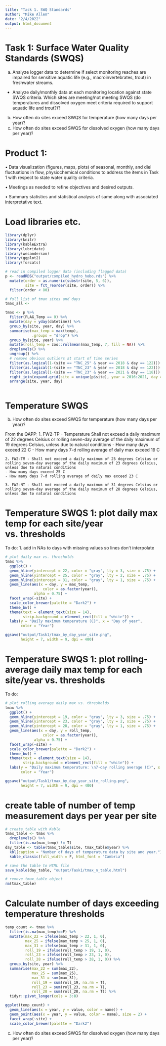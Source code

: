 ```yaml
---
title: "Task 1. SWQ Standards"
author: "Mike Allen"
date: "2/4/2022"
output: html_document
---
```

# Task 1: Surface Water Quality Standards (SWQS)
a. Analyze logger data to determine if select monitoring reaches are impaired for sensitive aquatic life (e.g., macroinvertebrates, trout) in freshwater streams. 
- Analyze daily/monthly data at each monitoring location against state SWQS criteria. Which sites are meeting/not meeting SWQS (do temperatures and dissolved oxygen meet criteria required to support aquatic life and trout?)?
b. How often do sites exceed SWQS for temperature (how many days per year)?
c. How often do sites exceed SWQS for dissolved oxygen (how many days per year)?


# Product 1:
• Data visualization (figures, maps, plots) of seasonal, monthly, and diel fluctuations in flow, physiochemical conditions to address the items in Task 1 with respect to state water quality criteria.

• Meetings as needed to refine objectives and desired outputs.

• Summary statistics and statistical analysis of same along with associated interpretative text.

# Load libraries etc.
```r
library(dplyr)
library(knitr)
library(kableExtra)
library(lubridate)
library(wesanderson)
library(ggplot2)
library(forcats)

# read in compiled logger data (including flagged data)
p <- readRDS("output/compiled_hydro_hobo.rds") %>%
  mutate(order = as.numeric(substr(site, 5, 6)),
         site = fct_reorder(site, order)) %>%
  filter(order < 80)

# full list of tmax sites and days
tmax_all <- 

tmax <- p %>%
  filter(FLAG_Temp == 0) %>%
  mutate(day = yday(datetime)) %>%
  group_by(site, year, day) %>%
  summarise(max_temp = max(temp),
            .groups = "drop") %>%
  group_by(site, year) %>%
  mutate(roll_temp = zoo::rollmean(max_temp, 7, fill = NA)) %>%
  droplevels() %>%
  ungroup() %>%
  # remove obvious outliers at start of time series
  filter(as.logical(1-(site == "TNC_25" & year == 2018 & day == 122))) %>%
  filter(as.logical(1-(site == "TNC_23" & year == 2018 & day == 122))) %>%
  filter(as.logical(1-(site == "TNC_23" & year == 2021 & day == 118))) %>%
  right_join(expand.grid(site = unique(p$site), year = 2016:2021, day = 82:339)) %>%
  arrange(site, year, day)



```

# Temperature SWQS
b. How often do sites exceed SWQS for temperature (how many days per year)?

From the QAPP:
	1. FW2-TP - Temperature	Shall not exceed a daily maximum of 22 degrees Celsius or rolling seven-day average of the daily maximum of 19 degrees Celsius, unless due to natural conditions
	  - How many days exceed 22 C
	  - How many days 7-d rolling average of daily max exceed 19 C
	
	2. FW2-TM - Shall not exceed a daily maximum of 25 degrees Celsius or rolling seven-day average of the daily maximum of 23 degrees Celsius, unless due to natural conditions	
    - How many days exceed 25 C
    - How many days 7-d rolling average of daily max exceed 23 C

	3. FW2-NT - Shall not exceed a daily maximum of 31 degrees Celsius or rolling seven-day average of the daily maximum of 28 degrees Celsius, unless due to natural conditions	
	
# Temperature SWQS 1: plot daily max temp for each site/year vs. thresholds
To do: 
1. add in NAs to days with missing values so lines don't interpolate

```r
# plot daily max vs. thresholds
tmax %>%
  ggplot() +
  geom_hline(yintercept = 22, color = "gray", lty = 3, size = .75) +
  geom_hline(yintercept = 25, color = "gray", lty = 2, size = .75) +
  geom_hline(yintercept = 31, color = "gray", lty = 1, size = .75) + 
  geom_line(aes(x = day, y = max_temp, 
                 color = as.factor(year)),
             alpha = 0.75) +
  facet_wrap(~site) +
  scale_color_brewer(palette = "Dark2") +
  theme_bw() +
  theme(text = element_text(size = 14),
        strip.background = element_rect(fill = "white")) +
  labs(y = "Daily maximum temperature (C)", x = "Day of year",
       color = "Year")

ggsave("output/Task1/tmax_by_day_year_site.png", 
       height = 7, width = 9, dpi = 400)
```
# Temperature SWQS 1: plot rolling-average daily max temp for each site/year vs. thresholds
To do: 

```r
# plot rolling average daily max vs. thresholds
tmax %>%
  ggplot() +
  geom_hline(yintercept = 19, color = "gray", lty = 3, size = .75) +
  geom_hline(yintercept = 23, color = "gray", lty = 2, size = .75) +
  geom_hline(yintercept = 28, color = "gray", lty = 1, size = .75) +
  geom_line(aes(x = day, y = roll_temp, 
                 color = as.factor(year)),
             alpha = 0.75) +
  facet_wrap(~site) +
  scale_color_brewer(palette = "Dark2") +
  theme_bw() +
  theme(text = element_text(size = 14),
        strip.background = element_rect(fill = "white")) +
  labs(y = "Daily maximum temperature: \n7-day rolling average (C)", x = "Day of year",
       color = "Year")

ggsave("output/Task1/tmax_by_day_year_site_rolling.png", 
       height = 7, width = 9, dpi = 400)
```
# create table of number of temp measurement days per year per site
```r
# create table with Kable
tmax_table <- tmax %>%
  droplevels() %>%
  filter(is.na(max_temp) != T)
day_table <- table(tmax_table$site, tmax_table$year) %>%
  kbl(caption = "Number of days of temperature data by site and year.") %>%
  kable_classic(full_width = F, html_font = "Cambria")

# save the table to HTML file
save_kable(day_table, "output/Task1/tmax_n_table.html")

# remove tmax_table object
rm(tmax_table)
```

# Calculate number of days exceeding temperature thresholds
```r
temp_count <- tmax %>%
  filter(is.na(max_temp)==F) %>%
  mutate(max_22 = ifelse(max_temp > 22, 1, 0),
         max_25 = ifelse(max_temp > 25, 1, 0),
         max_31 = ifelse(max_temp > 31, 1, 0),
         roll_19 = ifelse(roll_temp > 19, 1, 0),
         roll_23 = ifelse(roll_temp > 23, 1, 0),
         roll_28 = ifelse(roll_temp > 28, 1, 0)) %>%
  group_by(site, year) %>%
  summarise(max_22 = sum(max_22),
            max_25 = sum(max_25),
            max_31 = sum(max_31),
            roll_19 = sum(roll_19, na.rm = T),
            roll_23 = sum(roll_23, na.rm = T),
            roll_28 = sum(roll_28, na.rm = T)) %>%
  tidyr::pivot_longer(cols = 3:8)

ggplot(temp_count) +
  geom_line(aes(x = year, y = value, color = name)) +
  geom_point(aes(x = year, y = value, color = name), size = 2) +
  facet_wrap(~site) +
  scale_color_brewer(palette = "Dark2")


```

c. How often do sites exceed SWQS for dissolved oxygen (how many days per year)?
```r

```

